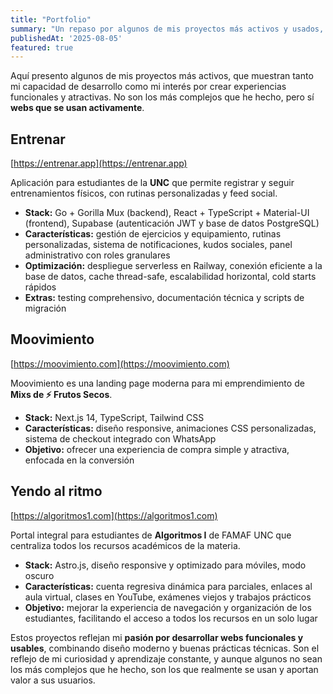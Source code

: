 ```yaml
---
title: "Portfolio"
summary: "Un repaso por algunos de mis proyectos más activos y usados, donde combino creatividad y tecnología, aunque no necesariamente los más complejos que he desarrollado."
publishedAt: '2025-08-05'
featured: true
---
```


Aquí presento algunos de mis proyectos más activos, que muestran tanto mi capacidad de desarrollo como mi interés por crear experiencias funcionales y atractivas. No son los más complejos que he hecho, pero sí **webs que se usan activamente**.  

## Entrenar
[https://entrenar.app](https://entrenar.app)  

Aplicación para estudiantes de la **UNC** que permite registrar y seguir entrenamientos físicos, con rutinas personalizadas y feed social.  
- **Stack:** Go + Gorilla Mux (backend), React + TypeScript + Material-UI (frontend), Supabase (autenticación JWT y base de datos PostgreSQL)  
- **Características:** gestión de ejercicios y equipamiento, rutinas personalizadas, sistema de notificaciones, kudos sociales, panel administrativo con roles granulares  
- **Optimización:** despliegue serverless en Railway, conexión eficiente a la base de datos, cache thread-safe, escalabilidad horizontal, cold starts rápidos  
- **Extras:** testing comprehensivo, documentación técnica y scripts de migración  

## Moovimiento
[https://moovimiento.com](https://moovimiento.com)  

Moovimiento es una landing page moderna para mi emprendimiento de **Mixs de ⚡ Frutos Secos**.  
- **Stack:** Next.js 14, TypeScript, Tailwind CSS  
- **Características:** diseño responsive, animaciones CSS personalizadas, sistema de checkout integrado con WhatsApp  
- **Objetivo:** ofrecer una experiencia de compra simple y atractiva, enfocada en la conversión  

## Yendo al ritmo
[https://algoritmos1.com](https://algoritmos1.com)  

Portal integral para estudiantes de **Algoritmos I** de FAMAF UNC que centraliza todos los recursos académicos de la materia.  
- **Stack:** Astro.js, diseño responsive y optimizado para móviles, modo oscuro  
- **Características:** cuenta regresiva dinámica para parciales, enlaces al aula virtual, clases en YouTube, exámenes viejos y trabajos prácticos  
- **Objetivo:** mejorar la experiencia de navegación y organización de los estudiantes, facilitando el acceso a todos los recursos en un solo lugar  


Estos proyectos reflejan mi **pasión por desarrollar webs funcionales y usables**, combinando diseño moderno y buenas prácticas técnicas. Son el reflejo de mi curiosidad y aprendizaje constante, y aunque algunos no sean los más complejos que he hecho, son los que realmente se usan y aportan valor a sus usuarios.  
